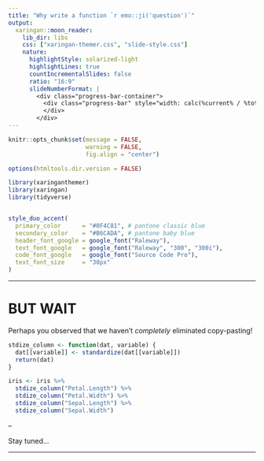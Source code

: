 ```yaml
---
title: "Why write a function `r emo::ji('question')`"
output:
  xaringan::moon_reader:
    lib_dir: libs
    css: ["xaringan-themer.css", "slide-style.css"]
    nature:
      highlightStyle: solarized-light
      highlightLines: true
      countIncrementalSlides: false
      ratio: "16:9"
      slideNumberFormat: |
        <div class="progress-bar-container">
          <div class="progress-bar" style="width: calc(%current% / %total% * 100%);">
          </div>
        </div>
---
```



```r
knitr::opts_chunk$set(message = FALSE, 
                      warning = FALSE, 
                      fig.align = "center")

options(htmltools.dir.version = FALSE)

library(xaringanthemer)
library(xaringan)
library(tidyverse)


style_duo_accent(
  primary_color      = "#0F4C81", # pantone classic blue
  secondary_color    = "#B6CADA", # pantone baby blue
  header_font_google = google_font("Raleway"),
  text_font_google   = google_font("Raleway", "300", "300i"),
  code_font_google   = google_font("Source Code Pro"),
  text_font_size     = "30px"
)
```


<!-- # Your turn -->

<!-- Write a function called `times_seven()` which takes a single argument and multiplies by 7.  -->

<!-- -- -->
<!-- *Sneak Preview* What happens when you run this? -->

<!-- ```{r, eval = FALSE} -->
<!-- my_vec <- c(7, 8, 9) -->

<!-- times_seven(my_vec) -->
<!-- ``` -->


<!-- What about this? -->

<!-- ```{r, eval = FALSE} -->
<!-- times_seven(mtcars) -->
<!-- ``` -->


---

# BUT WAIT

Perhaps you observed that we haven't *completely* eliminated copy-pasting!

```r
stdize_column <- function(dat, variable) {
  dat[[variable]] <- standardize(dat[[variable]])
  return(dat)
}

iris <- iris %>%
  stdize_column("Petal.Length") %>%
  stdize_column("Petal.Width") %>%
  stdize_column("Sepal.Length") %>%
  stdize_column("Sepal.Width")

```

--

Stay tuned...

---